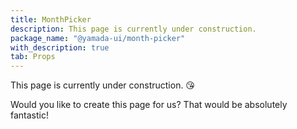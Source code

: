 ```yaml
---
title: MonthPicker
description: This page is currently under construction.
package_name: "@yamada-ui/month-picker"
with_description: true
tab: Props
---
```


This page is currently under construction. 😘

Would you like to create this page for us? That would be absolutely fantastic!
